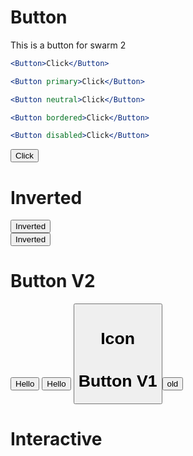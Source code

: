 
# Button
This is a button for swarm 2
```.jsx
<Button>Click</Button>
```
```.jsx
<Button primary>Click</Button>
```
```.jsx
<Button neutral>Click</Button>
```
```.jsx
<Button bordered>Click</Button>
```
```.jsx
<Button disabled>Click</Button>
```

<Button bordered>Click</Button>

# Inverted
<div style={{backgroundColor: 'black'}}>
    <Button inverted>Inverted</Button>
</div>
<div style={{backgroundColor: 'green'}}>
    <Button inverted>Inverted</Button>
</div>

# Button V2
<Button primary icon='arrow-right' right>Hello</Button>
<Button primary icon='arrow-right'>Hello</Button>
<Button primary icon='arrow-right' />

# Icon
<Icon shape="arrow-right" />

# Button V1
<button class="button button-primary">old</button>

# Interactive

<Example />